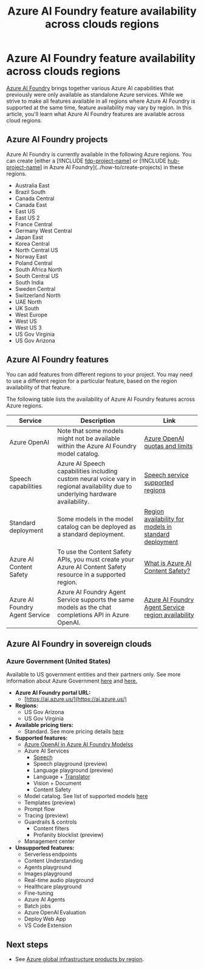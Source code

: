 ﻿---
title: "Azure AI Foundry feature availability across clouds regions"
description: This article lists Azure AI Foundry feature availability across clouds regions.
---

# Azure AI Foundry feature availability across clouds regions

[Azure AI Foundry](https://ai.azure.com/?cid=learnDocs) brings together various Azure AI capabilities that previously were only available as standalone Azure services. While we strive to make all features available in all regions where Azure AI Foundry is supported at the same time, feature availability may vary by region. In this article, you'll learn what Azure AI Foundry features are available across cloud regions.  

## Azure AI Foundry projects

Azure AI Foundry is currently available in the following Azure regions. You can create [either a [!INCLUDE [fdp-project-name](../includes/fdp-project-name)] or [!INCLUDE [hub-project-name](../includes/hub-project-name)] in Azure AI Foundry](../how-to/create-projects) in these regions.

- Australia East
- Brazil South
- Canada Central
- Canada East
- East US
- East US 2
- France Central
- Germany West Central
- Japan East
- Korea Central
- North Central US
- Norway East
- Poland Central
- South Africa North
- South Central US
- South India
- Sweden Central
- Switzerland North
- UAE North
- UK South
- West Europe
- West US
- West US 3
- US Gov Virginia
- US Gov Arizona

## Azure AI Foundry features
 
You can add features from different regions to your project. You may need to use a different region for a particular feature, based on the region availability of that feature.

The following table lists the availability of Azure AI Foundry features across Azure regions.

| Service                        | Description                                                                                                                                          | Link                                                                                                      |
|--------------------------------|------------------------------------------------------------------------------------------------------------------------------------------------------|-----------------------------------------------------------------------------------------------------------|
| Azure OpenAI                   | Note that some models might not be available within the Azure AI Foundry model catalog.                                                              | [Azure OpenAI quotas and limits](/azure/ai-services/openai/quotas-limits)
| Speech capabilities            | Azure AI Speech capabilities including custom neural voice vary in regional availability due to underlying hardware availability.                     | [Speech service supported regions](../../ai-services/speech-service/regions)                           |
| Standard deployment     | Some models in the model catalog can be deployed as a standard deployment.                                                      | [Region availability for models in standard deployment](../how-to/deploy-models-serverless-availability) |
| Azure AI Content Safety        | To use the Content Safety APIs, you must create your Azure AI Content Safety resource in a supported region.                                           | [What is Azure AI Content Safety?](../../ai-services/content-safety/overview.md#region-availability)       |
| Azure AI Foundry Agent Service         | Azure AI Foundry Agent Service supports the same models as the chat completions API in Azure OpenAI.                                                          | [Azure AI Foundry Agent Service region availability](../../ai-services/agents/concepts/model-region-support.md#azure-openai-models) |

## Azure AI Foundry in sovereign clouds

### Azure Government (United States)

Available to US government entities and their partners only. See more information about Azure Government [here](/azure/azure-government/documentation-government-welcome) and [here.](/azure/azure-government/compare-azure-government-global-azure)

- **Azure AI Foundry portal URL:**
  - [https://ai.azure.us/](https://ai.azure.us/)
- **Regions:**
  - US Gov Arizona
  - US Gov Virginia
- **Available pricing tiers:**
  - Standard. See more pricing details [here](https://azure.microsoft.com/pricing/details/ai-foundry/)
- **Supported features:**
  - [Azure OpenAI in Azure AI Foundry Modelss](../openai/azure-government)
  - Azure AI Services
    - [Speech](../../ai-services/speech-service/regions)
    - Speech playground (preview)
    - Language playground (preview)
    - Language + [Translator](../../ai-services/translator/reference/sovereign-clouds)
    - Vision + Document
    - Content Safety
  - Model catalog. See list of supported models [here](../../machine-learning/reference-machine-learning-cloud-parity)
  - Templates (preview)
  - Prompt flow
  - Tracing (preview)
  - Guardrails & controls
    - Content filters
    - Profanity blocklist (preview)
  - Management center
- **Unsupported features:**
  - Serverless endpoints  
  - Content Understanding
  - Agents playground
  - Images playground
  - Real-time audio playground
  - Healthcare playground
  - Fine-tuning 
  - Azure AI Agents
  - Batch jobs 
  - Azure OpenAI Evaluation
  - Deploy Web App
  - VS Code Extension 

## Next steps

- See [Azure global infrastructure products by region](https://azure.microsoft.com/global-infrastructure/services/).
